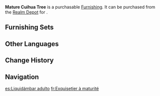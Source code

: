 {{Furnishing Infobox
|id             = 372307
|image          = Item Mature Cuihua Tree.png
|category       = Landform
|subcategory    = Tree
|rarity         = 3
|adeptal_energy = 20
|load           = 200
|reduced_load   = 200
|description    = The Cuihua is a hardwood, evergreen tree with a long life. In the hands of a skilled craftsperson, its timber can be made into durable furniture.
|source1        = [[Realm Depot]]
}}
'''Mature Cuihua Tree''' is a purchasable [[Furnishing]]. It can be purchased from the [[Realm Depot]] for {{Item|Realm Currency|30|x=80}}.

==Furnishing Sets==
{{Craft Usage}}

==Other Languages==
{{Other Languages
|en      = Mature Cuihua Tree
|zhs     = 茁壮的萃华树
|zhs_rm  = Zhuózhuàng de Cuìhuá Shù
|zht     = 茁壯的萃華樹
|zht_rm  = Zhuózhuàng de Cuìhuá Shù
|zh_tl   = 
|ja      = 立派な萃華の木
|ja_rm   = Rippa-na Suika no Ki{{Assumed}}
|ja_tl   = 
|ko      = 키 큰 췌화나무
|ko_rm   = 
|ko_tl   = 
|es      = Liquidámbar adulto
|es_tl   = 
|fr      = Exquisetier à maturité
|fr_tl   = Mature {{Lexicon|Cuihua|fr}} Tree
|ru      = Зрелое дерево цуйхуа
|ru_tl   = 
|th      = ต้น Cuihua โตเต็มวัย
|th_rm   = 
|th_tl   = 
|vi      = Cây Tụy Hoa Mạnh Mẽ
|vi_tl   = 
|de      = Gedeihender Exquisitbaum
|de_tl   = Flourishing Exquisite Tree
|id      = Pohon Cuihua Kokoh
|id_tl   = Sturdy Chihua Tree
|pt      = Árvore Cuihua Adulta
|pt_tl   = 
}}

==Change History==
{{Change History|1.5}}

==Navigation==
{{Furnishing Navbox/Exterior|Landform}}

[[es:Liquidámbar adulto]]
[[fr:Exquisetier à maturité]]